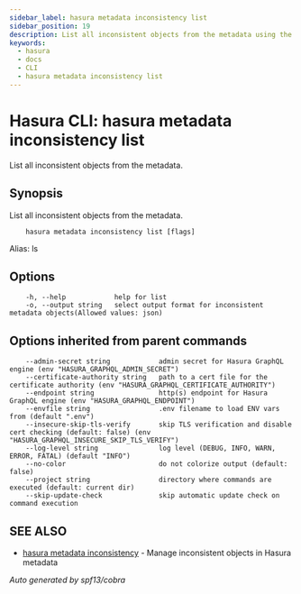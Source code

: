 ```yaml
---
sidebar_label: hasura metadata inconsistency list
sidebar_position: 19
description: List all inconsistent objects from the metadata using the Hasura CLI
keywords:
  - hasura
  - docs
  - CLI
  - hasura metadata inconsistency list
---
```


# Hasura CLI: hasura metadata inconsistency list

List all inconsistent objects from the metadata.

## Synopsis

List all inconsistent objects from the metadata.

```
    hasura metadata inconsistency list [flags]
```

Alias: ls

## Options

```
    -h, --help            help for list
    -o, --output string   select output format for inconsistent metadata objects(Allowed values: json)
```

## Options inherited from parent commands

```
    --admin-secret string            admin secret for Hasura GraphQL engine (env "HASURA_GRAPHQL_ADMIN_SECRET")
    --certificate-authority string   path to a cert file for the certificate authority (env "HASURA_GRAPHQL_CERTIFICATE_AUTHORITY")
    --endpoint string                http(s) endpoint for Hasura GraphQL engine (env "HASURA_GRAPHQL_ENDPOINT")
    --envfile string                 .env filename to load ENV vars from (default ".env")
    --insecure-skip-tls-verify       skip TLS verification and disable cert checking (default: false) (env "HASURA_GRAPHQL_INSECURE_SKIP_TLS_VERIFY")
    --log-level string               log level (DEBUG, INFO, WARN, ERROR, FATAL) (default "INFO")
    --no-color                       do not colorize output (default: false)
    --project string                 directory where commands are executed (default: current dir)
    --skip-update-check              skip automatic update check on command execution
```

## SEE ALSO

- [hasura metadata inconsistency](/graphql/core/hasura-cli/hasura_metadata_inconsistency.mdx) - Manage inconsistent objects in Hasura metadata

_Auto generated by spf13/cobra_
